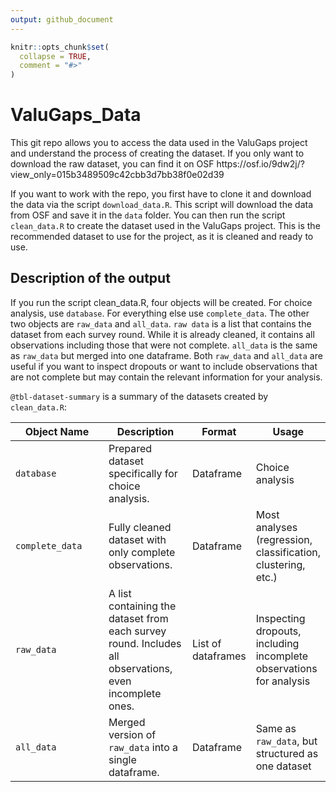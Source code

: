 ```yaml
---
output: github_document
---
```


<!-- README.md is generated from README.Rmd. Please edit that file -->

```r
knitr::opts_chunk$set(
  collapse = TRUE,
  comment = "#>"
)
```

# ValuGaps_Data

<!-- badges: start -->
<!-- badges: end -->

This git repo allows you to access the data used in the ValuGaps project and understand the process of creating the dataset. If you only want to download the raw dataset, you can find it on OSF https://osf.io/9dw2j/?view_only=015b3489509c42cbb3d7bb38f0e02d39

If you want to work with the repo, you first have to clone it and download the data via the script `download_data.R`. This script will download the data from OSF and save it in the `data` folder. You can then run the script `clean_data.R` to create the dataset used in the ValuGaps project. This is the recommended dataset to use for the project, as it is cleaned and ready to use.


## Description of the output

If you run the script clean_data.R, four objects will be created. For choice analysis, use `database`. For everything else use `complete_data`. The other two objects are `raw_data` and `all_data`. `raw data` is a list that contains the dataset from each survey round. While it is already cleaned, it contains all observations including those that were not complete. `all_data` is the same as `raw_data` but merged into one dataframe. Both `raw_data` and `all_data`  are useful if you want to inspect dropouts or want to include observations that are not complete but may contain the relevant information for your analysis.  

`@tbl-dataset-summary` is a summary of the datasets created by `clean_data.R`:

:::{#tbl-dataset-summary}
| **Object Name**  | **Description** | **Format** | **Usage** |
|-----------------|---------------|-----------|----------|
| `database`     | Prepared dataset specifically for choice analysis. | Dataframe | Choice analysis |
| `complete_data` | Fully cleaned dataset with only complete observations. | Dataframe | Most analyses (regression, classification, clustering, etc.) |
| `raw_data`     | A list containing the dataset from each survey round. Includes all observations, even incomplete ones. | List of dataframes | Inspecting dropouts, including incomplete observations for analysis |
| `all_data`     | Merged version of `raw_data` into a single dataframe. | Dataframe | Same as `raw_data`, but structured as one dataset |
:::






